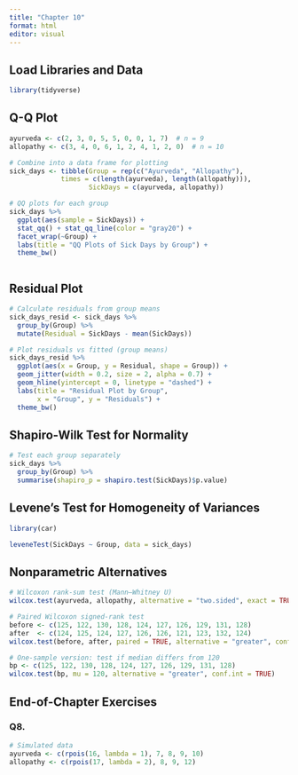 ---
title: "Chapter 10"
format: html
editor: visual
---

## Load Libraries and Data

```{r}
library(tidyverse)


```

## Q-Q Plot

```{r}
ayurveda <- c(2, 3, 0, 5, 5, 0, 0, 1, 7)  # n = 9
allopathy <- c(3, 4, 0, 6, 1, 2, 4, 1, 2, 0)  # n = 10

# Combine into a data frame for plotting
sick_days <- tibble(Group = rep(c("Ayurveda", "Allopathy"), 
             times = c(length(ayurveda), length(allopathy))),
                    SickDays = c(ayurveda, allopathy))

# QQ plots for each group
sick_days %>%
  ggplot(aes(sample = SickDays)) +
  stat_qq() + stat_qq_line(color = "gray20") +
  facet_wrap(~Group) +
  labs(title = "QQ Plots of Sick Days by Group") +
  theme_bw()

```

```         
```

## Residual Plot

```{r}
# Calculate residuals from group means
sick_days_resid <- sick_days %>%
  group_by(Group) %>%
  mutate(Residual = SickDays - mean(SickDays))

# Plot residuals vs fitted (group means)
sick_days_resid %>%
  ggplot(aes(x = Group, y = Residual, shape = Group)) +
  geom_jitter(width = 0.2, size = 2, alpha = 0.7) +
  geom_hline(yintercept = 0, linetype = "dashed") +
  labs(title = "Residual Plot by Group",
       x = "Group", y = "Residuals") +
  theme_bw()
```

## Shapiro-Wilk Test for Normality

```{r}
# Test each group separately
sick_days %>%
  group_by(Group) %>%
  summarise(shapiro_p = shapiro.test(SickDays)$p.value)

```

## Levene's Test for Homogeneity of Variances

```{r warning = F}
library(car)

leveneTest(SickDays ~ Group, data = sick_days)

```

## Nonparametric Alternatives

```{r warning = F}
# Wilcoxon rank-sum test (Mann–Whitney U)
wilcox.test(ayurveda, allopathy, alternative = "two.sided", exact = TRUE, conf.int = TRUE)

# Paired Wilcoxon signed-rank test
before <- c(125, 122, 130, 128, 124, 127, 126, 129, 131, 128)
after  <- c(124, 125, 124, 127, 126, 126, 121, 123, 132, 124)
wilcox.test(before, after, paired = TRUE, alternative = "greater", conf.int = TRUE)

# One-sample version: test if median differs from 120
bp <- c(125, 122, 130, 128, 124, 127, 126, 129, 131, 128)
wilcox.test(bp, mu = 120, alternative = "greater", conf.int = TRUE)

```

## End-of-Chapter Exercises

### Q8.

```{r}
# Simulated data
ayurveda <- c(rpois(16, lambda = 1), 7, 8, 9, 10)
allopathy <- c(rpois(17, lambda = 2), 8, 9, 12)

```
